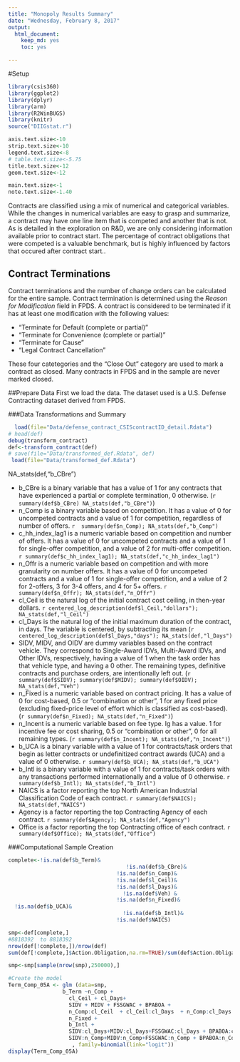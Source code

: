 ```yaml
---
title: "Monopoly Results Summary"
date: "Wednesday, February 8, 2017"
output: 
  html_document: 
    keep_md: yes
    toc: yes

---
```


#Setup
```r
library(csis360)
library(ggplot2)
library(dplyr)
library(arm)
library(R2WinBUGS)
library(knitr)
source("DIIGstat.r")

axis.text.size<-10
strip.text.size<-10
legend.text.size<-8
# table.text.size<-5.75
title.text.size<-12
geom.text.size<-12

main.text.size<-1
note.text.size<-1.40


```


Contracts are classified using a mix of numerical and categorical variables. While the changes in numerical variables are easy to grasp and summarize, a contract may have one line item that is competed and another that is not. As is detailed in the exploration on R&D, we are only considering information available prior to contract start. The percentage of contract obligations that were competed is a valuable benchmark, but is highly influenced by factors that occured after contract start..

## Contract Terminations

Contract terminations and the number of change orders can be calculated for the entire sample.  Contract termination is determined using the *Reason for Modification* field in FPDS.  A contract is considered to be terminated if it has at least one modification with the following values:

* "Terminate for Default (complete or partial)"
* "Terminate for Convenience (complete or partial)"
* "Terminate for Cause"
* "Legal Contract Cancellation"

These four catetegories and the "Close Out" category are used to mark a contract as closed.  Many contracts in FPDS and in the sample are never marked closed.  


##Prepare Data
First we load the data. The dataset used is a U.S. Defense Contracting dataset derived from   FPDS.


###Data Transformations and Summary



```r
  load(file="Data/defense_contract_CSIScontractID_detail.Rdata")
# head(def)
debug(transform_contract)
def<-transform_contract(def)
# save(file="Data/transformed_def.Rdata", def)
 load(file="Data/transformed_def.Rdata")
```





NA_stats(def,"b_CBre")

* b_CBre is a binary variable that has a value of 1 for any contracts that have experienced a partial or complete termination, 0 otherwise. (`r summary(def$b_CBre)
NA_stats(def,"b_CBre")`)
* n_Comp is a binary variable based on competition. It has a value of 0 for uncompeted contracts and a value of 1 for competition, regardless of number of offers. `r  summary(def$n_Comp);
NA_stats(def,"b_Comp")`
* c_hh_index_lag1 is a numeric variable based on competition and number of offers. It has a value of 0 for uncompeted contracts and a value of 1 for single-offer competition, and a value of 2 for multi-offer competition. `r summary(def$c_hh_index_lag1);
NA_stats(def,"c_hh_index_lag1")`
* n_Offr is a numeric variable based on competition and with more granularity on number offers. It has a value of 0 for uncompeted contracts and a value of 1 for single-offer competition, and a value of 2 for 2-offers, 3 for 3-4 offers, and 4 for 5+ offers. `r summary(def$n_Offr);
NA_stats(def,"n_Offr")`
* cl_Ceil is the natural log of the initial contract cost ceiling, in then-year dollars. `r centered_log_description(def$l_Ceil,"dollars");
NA_stats(def,"l_Ceil")`
* cl_Days is the natural log of the initial maximum duration of the contract, in days. The variable is centered, by subtracting its mean (`r centered_log_description(def$l_Days,"days");
NA_stats(def,"l_Days")` 
* SIDV, MIDV, and OIDV are dummy variables based on the contract vehicle. They correspond to Single-Award IDVs, Multi-Award IDVs, and Other IDVs, respectively, having a value of 1 when the task order has that vehicle type, and having a 0 other. The remaining types, definitive contracts and purchase orders, are intentionally left out. (`r summary(def$SIDV);
summary(def$MIDV);
summary(def$OIDV);
NA_stats(def,"Veh")`
* n_Fixed is a numeric variable based on contract pricing. It has a value of 0 for cost-based, 0.5 or "combination or other", 1 for any fixed price (excluding fixed-price level of effort which is classified as cost-based). (`r summary(def$n_Fixed);
NA_stats(def,"n_Fixed")`)
* n_Incent is a numeric variable based on fee type. Ig has a value. 1 for incentive fee or cost sharing, 0.5 or "combination or other", 0 for all remaining types. (`r summary(def$n_Incent);
NA_stats(def,"n_Incent")`)
* b_UCA is a binary variable with a value of 1 for contracts/task orders that begin as letter contracts or undefinitized contract awards (UCA) and a value of 0 otherwise. `r summary(def$b_UCA);
NA_stats(def,"b_UCA")`
* b_Intl is a binary variable with a value of 1 for contracts/task orders with any transactions performed internationally and a value of 0 otherwise. `r summary(def$b_Intl);
NA_stats(def,"b_Intl")`
* NAICS is a factor reporting the top North American Industrial Classification Code of each contract. 
`r summary(def$NAICS);
NA_stats(def,"NAICS")`
* Agency is a factor reporting the top Contracting Agency of each contract. 
`r summary(def$Agency);
NA_stats(def,"Agency")`
* Office is a factor reporting the top Contracting office of each contract. 
`r summary(def$Office);
NA_stats(def,"Office")`



###Computational Sample Creation
```r


complete<-!is.na(def$b_Term)&
                                     !is.na(def$b_CBre)&
                                  !is.na(def$n_Comp)&
                                  !is.na(def$l_Ceil)&
                                  !is.na(def$l_Days)&
                                    !is.na(def$Veh) &
                                  !is.na(def$n_Fixed)&
  !is.na(def$b_UCA)&
                                    !is.na(def$b_Intl)&
                                  !is.na(def$NAICS)

smp<-def[complete,]
#8818392  to 8818392
nrow(def[!complete,])/nrow(def)
sum(def[!complete,]$Action.Obligation,na.rm=TRUE)/sum(def$Action.Obligation,na.rm=TRUE)

smp<-smp[sample(nrow(smp),250000),]


```



```r




#Create the model
Term_Comp_05A <- glm (data=smp,
                 b_Term ~n_Comp + 
                   cl_Ceil + cl_Days+ 
                   SIDV + MIDV + FSSGWAC + BPABOA +
                   n_Comp:cl_Ceil  + cl_Ceil:cl_Days  + n_Comp:cl_Days +
                   n_Fixed + 
                   b_Intl + 
                   SIDV:cl_Days+MIDV:cl_Days+FSSGWAC:cl_Days + BPABOA:cl_Days +
                   SIDV:n_Comp+MIDV:n_Comp+FSSGWAC:n_Comp + BPABOA:n_Comp
                    , family=binomial(link="logit"))
display(Term_Comp_05A)

```